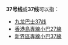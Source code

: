 {{线路名消歧义}}
'''37号线'''或'''37线'''可以指：
* [[九龙巴士37线|九龙巴士37线]]
* [[香港島專線小巴27線|香港島專線小巴27線]]
* [[新界區專線小巴37線|新界區專線小巴37線]]

{{disambig|cat=四字路线名消歧义}}